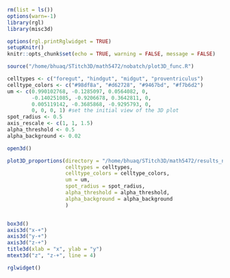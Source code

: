 ```r
rm(list = ls())
options(warn=-1)
library(rgl)
library(misc3d)

options(rgl.printRglwidget = TRUE)
setupKnitr() 
knitr::opts_chunk$set(echo = TRUE, warning = FALSE, message = FALSE)

```

```r
source("/home/bhuaq/STitch3D/math5472/nobatch/plot3D_func.R")

```

```r
celltypes <- c("foregut", "hindgut", "midgut", "proventriculus")
celltype_colors <- c("#98df8a", "#d62728", "#9467bd", "#f7b6d2")
um <- c(0.990102768, -0.1285097, 0.0564082, 0,
        -0.140251085, -0.9206678, 0.3642811, 0,
        0.005119142, -0.3685868, -0.9295793, 0,
        0, 0, 0, 1) #set the initial view of the 3D plot
spot_radius <- 0.5
axis_rescale <- c(1, 1, 1.5)
alpha_threshold <- 0.5
alpha_background <- 0.02

open3d()

plot3D_proportions(directory = "/home/bhuaq/STitch3D/math5472/results_nobatch/results_Drosophila_embryo",
                   celltypes = celltypes,
                   celltype_colors = celltype_colors,
                   um = um,
                   spot_radius = spot_radius,
                   alpha_threshold = alpha_threshold,
                   alpha_background = alpha_background
                   )


box3d()
axis3d("x-+")
axis3d("y-+")
axis3d("z-+")
title3d(xlab = "x", ylab = "y")
mtext3d("z", "z-+", line = 4)

rglwidget()

```